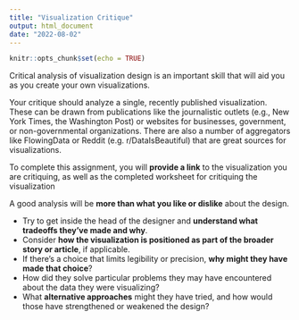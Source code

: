 ```yaml
---
title: "Visualization Critique"
output: html_document
date: "2022-08-02"
---
```


```r
knitr::opts_chunk$set(echo = TRUE)
```

Critical analysis of visualization design is an important skill that will aid you as you create your own visualizations. 

Your critique should analyze a single, recently published visualization. These can be drawn from publications like the journalistic outlets (e.g., New York Times, the Washington Post) or websites for businesses, government, or non-governmental organizations. There are also a number of aggregators like FlowingData or Reddit (e.g. r/DataIsBeautiful) that are great sources for visualizations.

To complete this assignment, you will **provide a link** to the visualization you are critiquing, as well as the completed worksheet for critiquing the visualization


A good analysis will be **more than what you like or dislike** about the design.

* Try to get inside the head of the designer and **understand what tradeoffs they’ve made and why**.
* Consider **how the visualization is positioned as part of the broader story or article**, if applicable.
* If there’s a choice that limits legibility or precision, **why might they have made that choice**?
* How did they solve particular problems they may have encountered about the data they were visualizing?
* What **alternative approaches** might they have tried, and how would those have strengthened or weakened the design?